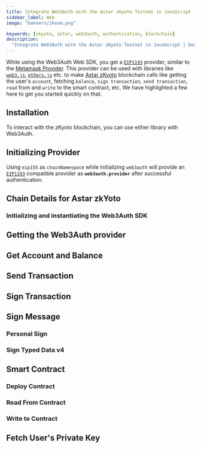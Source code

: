 ```yaml
---
title: Integrate Web3Auth with the Astar zKyoto Testnet in JavaScript
sidebar_label: Web
image: "banners/zkevm.png"

keywords: [zkyoto, astar, web3auth, authentication, blockchain]
description:
  "Integrate Web3Auth with the Astar zKyoto Testnet in JavaScript | Documentation - Web3Auth"
---
```



<SEO
  title="Integrate Web3Auth with the Astar zKyoto Testnet in JavaScript"
  description="Integrate Web3Auth with the Astar zKyoto Testnet in JavaScript | Documentation - Web3Auth"
  image="https://web3auth.io/docs/banners/zkevm.png"
  slug="/connect-blockchain/evm/zkyoto/web"
/>

While using the Web3Auth Web SDK, you get a [`EIP1193`](https://eips.ethereum.org/EIPS/eip-1193)
provider, similar to the [Metamask Provider](https://docs.metamask.io/guide/ethereum-provider.html).
This provider can be used with libraries like
[`web3.js`](https://web3js.readthedocs.io/en/v1.2.8/getting-started.html),
[`ethers.js`](https://docs.ethers.io/v5/getting-started/) etc. to make
[Astar zKyoto](https://docs.astar.network/docs/build/zkEVM/quickstart) blockchain calls like getting
the user's `account`, fetching `balance`, `sign transaction`, `send transaction`, `read` from and
`write` to the smart contract, etc. We have highlighted a few here to get you started quickly on
that.

## Installation

To interact with the zKyoto blockchain, you can use either library with Web3Auth.

<InstallationSnippet />

## Initializing Provider

Using `eip155` as `chainNamespace` while initializing `web3auth` will provide an
[`EIP1193`](https://eips.ethereum.org/EIPS/eip-1193) compatible provider as **`web3auth.provider`**
after successful authentication.

## Chain Details for Astar zkYoto

<ChainDetailsAstarZkyoto />

### Initializing and instantiating the Web3Auth SDK

<InitializeWeb3Auth />

## Getting the Web3Auth provider

<GetWeb3AuthProvider />

<GetUserInfoSnippet />

## Get Account and Balance

<GetAccountAndBalanceSnippet />

## Send Transaction

<SendTransactionSnippet />

## Sign Transaction

<SignTransactionSnippet />

## Sign Message

### Personal Sign

<SignPersonalMessageSnippet />

### Sign Typed Data v4

<SignTypedDataV4Snippet />

## Smart Contract

<SmartContractSoliditySnippet />

### Deploy Contract

<DeployContractSolidityDeploySnippet />

### Read From Contract

<DeployContractSolidityReadSnippet />

### Write to Contract

<DeployContractSolidityWriteSnippet />

## Fetch User's Private Key

<FetchUserPrivateKeySnippet />
